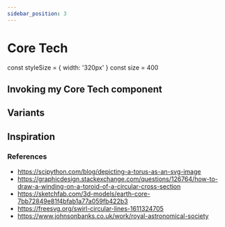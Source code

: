 ```yaml
---
sidebar_position: 3
---
```


# Core Tech


const styleSize = { width: '320px' }
const size = 400

## Invoking my Core Tech component

<CoreTech size={300} />

## Variants

<CoreTech size={200} variant="simple" />
<CoreTech size={200} variant="double" />
<CoreTech size={200} variant="torus" />

## Inspiration

### References

- <https://scipython.com/blog/depicting-a-torus-as-an-svg-image>
- <https://graphicdesign.stackexchange.com/questions/126764/how-to-draw-a-winding-on-a-toroid-of-a-circular-cross-section>
- <https://sketchfab.com/3d-models/earth-core-7bb72849e81f4bfab1a77a059fb422b3>
- <https://freesvg.org/swirl-circular-lines-1611324705>
- <https://www.johnsonbanks.co.uk/work/royal-astronomical-society>
